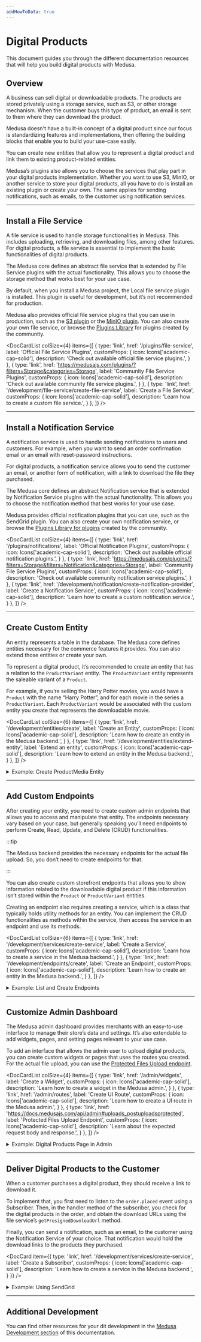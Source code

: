 ```yaml
---
addHowToData: true
---
```



# Digital Products

This document guides you through the different documentation resources that will help you build digital products with Medusa.

## Overview

A business can sell digital or downloadable products. The products are stored privately using a storage service, such as S3, or other storage mechanism. When the customer buys this type of product, an email is sent to them where they can download the product.

Medusa doesn't have a built-in concept of a digital product since our focus is standardizing features and implementations, then offering the building blocks that enable you to build your use-case easily.

You can create new entities that allow you to represent a digital product and link them to existing product-related entities.

Medusa’s plugins also allows you to choose the services that play part in your digital products implementation. Whether you want to use S3, MinIO, or another service to store your digital products, all you have to do is install an existing plugin or create your own. The same applies for sending notifications, such as emails, to the customer using notification services.

---

## Install a File Service

A file service is used to handle storage functionalities in Medusa. This includes uploading, retrieving, and downloading files, among other features. For digital products, a file service is essential to implement the basic functionalities of digital products.

The Medusa core defines an abstract file service that is extended by File Service plugins with the actual functionality. This allows you to choose the storage method that works best for your use case.

By default, when you install a Medusa project, the Local file service plugin is installed. This plugin is useful for development, but it’s not recommended for production.

Medusa also provides official file service plugins that you can use in production, such as the [S3 plugin](../plugins/file-service/s3.mdx) or the [MinIO plugin](../plugins/file-service/minio.md). You can also create your own file service, or browse the [Plugins Library](https://medusajs.com/plugins/?filters=Storage&categories=Storage) for plugins created by the community.

<DocCardList colSize={4} items={[
  {
    type: 'link',
    href: '/plugins/file-service',
    label: 'Official File Service Plugins',
    customProps: {
      icon: Icons['academic-cap-solid'],
      description: 'Check out available official file service plugins.',
    }
  },
  {
    type: 'link',
    href: 'https://medusajs.com/plugins/?filters=Storage&categories=Storage',
    label: 'Community File Service Plugins',
    customProps: {
      icon: Icons['academic-cap-solid'],
      description: 'Check out available community file service plugins.',
    }
  },
  {
    type: 'link',
    href: '/development/file-service/create-file-service',
    label: 'Create a File Service',
    customProps: {
      icon: Icons['academic-cap-solid'],
      description: 'Learn how to create a custom file service.',
    }
  },
]} />

---

## Install a Notification Service

A notification service is used to handle sending notifications to users and customers. For example, when you want to send an order confirmation email or an email with reset-password instructions.

For digital products, a notification service allows you to send the customer an email, or another form of notification, with a link to download the file they purchased.

The Medusa core defines an abstract Notification service that is extended by Notification Service plugins with the actual functionality. This allows you to choose the notification method that best works for your use case.

Medusa provides official notification plugins that you can use, such as the SendGrid plugin. You can also create your own notification service, or browse the [Plugins Library for plugins](https://medusajs.com/plugins/?filters=Storage&filters=Notification&categories=Storage&categories=Notification) created by the community.

<DocCardList colSize={4} items={[
  {
    type: 'link',
    href: '/plugins/notifications',
    label: 'Official Notification Plugins',
    customProps: {
      icon: Icons['academic-cap-solid'],
      description: 'Check out available official notification plugins.',
    }
  },
  {
    type: 'link',
    href: 'https://medusajs.com/plugins/?filters=Storage&filters=Notification&categories=Storage',
    label: 'Community File Service Plugins',
    customProps: {
      icon: Icons['academic-cap-solid'],
      description: 'Check out available community notification service plugins.',
    }
  },
  {
    type: 'link',
    href: '/development/notification/create-notification-provider',
    label: 'Create a Notification Service',
    customProps: {
      icon: Icons['academic-cap-solid'],
      description: 'Learn how to create a custom notification service.',
    }
  },
]} />

---

## Create Custom Entity

An entity represents a table in the database. The Medusa core defines entities necessary for the commerce features it provides. You can also extend those entities or create your own.

To represent a digital product, it’s recommended to create an entity that has a relation to the `ProductVariant` entity. The `ProductVariant` entity represents the saleable variant of a `Product`.

For example, if you’re selling the Harry Potter movies, you would have a `Product` with the name “Harry Potter”, and for each movie in the series a `ProductVariant`. Each `ProductVariant` would be associated with the custom entity you create that represents the downloadable movie.

<DocCardList colSize={6} items={[
  {
    type: 'link',
    href: '/development/entities/create',
    label: 'Create an Entity',
    customProps: {
      icon: Icons['academic-cap-solid'],
      description: 'Learn how to create an entity in the Medusa backend.',
    }
  },
  {
    type: 'link',
    href: '/development/entities/extend-entity',
    label: 'Extend an entity',
    customProps: {
      icon: Icons['academic-cap-solid'],
      description: 'Learn how to extend an entity in the Medusa backend.',
    }
  },
]} />

<details>
<summary>
Example: Create ProductMedia Entity
</summary>

In this example, you’ll create a `ProductMedia` entity that is associated with the `ProductVariant` entity in a one-to-many relation.

To do that, create the file `src/models/product-media.ts` with the following content:

```ts title=src/models/product-media.ts
import { 
  BeforeInsert, 
  Column, 
  Entity,
  JoinColumn,
  ManyToOne,
} from "typeorm"
import { BaseEntity, ProductVariant } from "@medusajs/medusa"
import { generateEntityId } from "@medusajs/medusa/dist/utils"

export enum MediaType {
  MAIN = "main",
  PREVIEW = "preview"
}

@Entity()
export class ProductMedia extends BaseEntity {
  @Column({ type: "varchar" })
  name: string

  @Column ({ type: "enum", enum: MediaType, default: "main" })
  type: MediaType

  @Column({ type: "varchar" })
  file_key: string

  @Column({ type: "varchar" })
  variant_id: string

  @BeforeInsert()
  private beforeInsert(): void {
    this.id = generateEntityId(this.id, "post")
  }
}
```

The entity has the following attributes:

- `name`: a string indicating the file name or a name entered by the merchant.
- `type`: an enum value indicating the type of file. If the file’s type is `main`, it means that this is the file that customers download when they purchase the product. If its type is `preview`, it means that the file is only used to preview the product variant to the customer.
- `file_key`: a string that indicates the downloadable file’s key. The key is retrieved by the installed file service, which is covered in the next step, and it’s used later if you want to get a downloadable link or delete the file.
- `variant_id`: a string indicating the ID of the product variant this file is associated with.

Next, you need to create a migration script that reflects the changes on the database schema.

To do that, run the following command to create a migration file:

```bash
npx typeorm migration:create src/migrations/ProductMediaCreate
```

This will create a file in the `src/migrations` directory. The file’s name will be of the format `<TIMESTAMP>-ProductMediaCreate.ts`, where `<TIMESTAMP>` is the time this migration was created.

In the class defined in the file, change the `up` and `down` method to the following:

<!-- eslint-disable max-len -->

```ts
export class ProductMediaCreate1693901604934 implements MigrationInterface {
  public async up(queryRunner: QueryRunner): Promise<void> {
      await queryRunner.query(`CREATE TYPE "public"."product_media_type_enum" AS ENUM('main', 'preview')`)
      await queryRunner.query(`CREATE TABLE "product_media" ("id" character varying NOT NULL, "created_at" TIMESTAMP WITH TIME ZONE NOT NULL DEFAULT now(), "updated_at" TIMESTAMP WITH TIME ZONE NOT NULL DEFAULT now(), "name" character varying NOT NULL, "type" "public"."product_media_type_enum" NOT NULL DEFAULT 'main', "file_key" character varying NOT NULL, "variant_id" character varying NOT NULL, CONSTRAINT "PK_09d4639de8082a32aa27f3ac9a6" PRIMARY KEY ("id"))`)
  }

  public async down(queryRunner: QueryRunner): Promise<void> {
      await queryRunner.query(`DROP TABLE "product_media"`)
      await queryRunner.query(`DROP TYPE "public"."product_media_type_enum"`)
  }
}
```

To apply the migrations on your database and create the `product_media` table, run the following commands in the root directory of your Medusa backend:

```bash npm2yarn
npm run build
npx medusa migrations run
```

</details>
    

---

## Add Custom Endpoints

After creating your entity, you need to create custom admin endpoints that allows you to access and manipulate that entity. The endpoints necessary vary based on your case, but generally speaking you’ll need endpoints to perform Create, Read, Update, and Delete (CRUD) functionalities.

:::tip

The Medusa backend provides the necessary endpoints for the actual file upload. So, you don’t need to create endpoints for that.

:::

You can also create custom storefront endpoints that allows you to show information related to the downloadable digital product if this information isn’t stored within the `Product` or `ProductVariant` entities.

Creating an endpoint also requires creating a service, which is a class that typically holds utility methods for an entity. You can implement the CRUD functionalities as methods within the service, then access the service in an endpoint and use its methods.

<DocCardList colSize={6} items={[
  {
    type: 'link',
    href: '/development/services/create-service',
    label: 'Create a Service',
    customProps: {
      icon: Icons['academic-cap-solid'],
      description: 'Learn how to create a service in the Medusa backend.',
    }
  },
  {
    type: 'link',
    href: '/development/endpoints/create',
    label: 'Create an Endpoint',
    customProps: {
      icon: Icons['academic-cap-solid'],
      description: 'Learn how to create an entity in the Medusa backend.',
    }
  },
]} />

<details>
<summary>
Example: List and Create Endpoints
</summary>

This example showcases how you can create the list and create endpoints for digital products. These endpoints are chosen in particular as they’re used in later parts of this recipe. You may follow the same instructions to create other necessary endpoints.

Before creating the endpoints, you’ll create the `ProductMediaService`. Create the file `src/services/product-media.ts` with the following content:

```ts title=src/services/product-media.ts
import { 
  FindConfig,
  Selector,
  TransactionBaseService,
  buildQuery,
} from "@medusajs/medusa"
import { ProductMedia } from "../models/product-media"
import { MedusaError } from "@medusajs/utils"

class ProductMediaService extends TransactionBaseService {

  constructor(container) {
    super(container)
  }

  async listAndCount(
    selector?: Selector<ProductMedia>,
    config: FindConfig<ProductMedia> = {
      skip: 0,
      take: 20,
      relations: [],
  }): Promise<[ProductMedia[], number]> {
    const productMediaRepo = this.activeManager_.getRepository(
      ProductMedia
    )

    const query = buildQuery(selector, config)

    return productMediaRepo.findAndCount(query)
  }
  
  async list(
    selector?: Selector<ProductMedia>,
    config: FindConfig<ProductMedia> = {
      skip: 0,
      take: 20,
      relations: [],
  }): Promise<ProductMedia[]> {
    const [productMedias] = await this.listAndCount(
      selector,
      config
    )

    return productMedias
  }

  async retrieve(
    id: string,
    config?: FindConfig<ProductMedia>
  ): Promise<ProductMedia> {
    const productMediaRepo = this.activeManager_.getRepository(
      ProductMedia
    )

    const query = buildQuery({
      id,
    }, config)

    const productMedia = await productMediaRepo.findOne(query)

    if (!productMedia) {
      throw new MedusaError(
        MedusaError.Types.NOT_FOUND,
        "ProductMedia was not found"
      )
    }

    return productMedia
  }

  async create(
    data: Pick<
      ProductMedia, 
      "name" | "file_key" | "variant_id" | "type"
    >
  ): Promise<ProductMedia> {
    return this.atomicPhase_(async (manager) => {
      const productMediaRepo = manager.getRepository(
        ProductMedia
      )
      const productMedia = productMediaRepo.create(data)
      const result = await productMediaRepo.save(productMedia)

      return result
    })
  }

  async update(
    id: string,
    data: Omit<Partial<ProductMedia>, "id">
  ): Promise<ProductMedia> {
    return await this.atomicPhase_(async (manager) => {
      const productMediaRepo = manager.getRepository(
        ProductMedia
      )
      const productMedia = await this.retrieve(id)

      Object.assign(productMedia, data)

      return await productMediaRepo.save(productMedia)
    })
  }

  async delete(id: string): Promise<void> {
    return await this.atomicPhase_(async (manager) => {
      const productMediaRepo = manager.getRepository(
        ProductMedia
      )
      const productMedia = await this.retrieve(id)
      
      await productMediaRepo.remove([productMedia])
    })
  }
}

export default ProductMediaService
```

This service implements the necessary methods to perform the basic CRUD operations. You can add any other method if necessary.

You can now create the endpoints. To create the “create product media” endpoint, create the file `src/api/routes/admin/product-media/create.ts` with the following content:

```ts title=src/api/routes/admin/product-media/create.ts
import { Request, Response } from "express"
import ProductMediaService 
  from "../../../../services/product-media"

// create a product media for a variant
export default async (req: Request, res: Response) => {
  // validation omitted for simplicity
  const {
    variant_id,
    file_key,
    type = "main",
    name,
  } = req.body

  const productMediaService = req.scope.resolve<
    ProductMediaService
  >("productMediaService")
  const productMedia = await productMediaService.create({
    variant_id,
    file_key,
    type,
    name,
  })

  res.json({
    product_media: productMedia,
  })
}
```

This creates an endpoint the accepts the necessary data to create a product media, then returns the created product media.

Next, create the “list product media” endpoint by creating the file `src/api/routes/admin/product-media/list.ts` with the following content:

```ts title=src/api/routes/admin/product-media/list.ts
import { Request, Response } from "express"
import ProductMediaService 
  from "../../../../services/product-media"
import { MediaType } from "../../../../models/product-media"

// retrieve a list of product medias
export default async (req: Request, res: Response) => {
  const productMediaService = req.scope.resolve<
    ProductMediaService
  >("productMediaService")
  // omitting pagination for simplicity
  const [productMedias, count] = await productMediaService
    .listAndCount({
      type: MediaType.MAIN,
    }, {
      relations: ["variant", "variant.product"],
    }
  )

  res.json({
    product_medias: productMedias,
    count,
  })
}
```

This retrieves a list of product media records that have the type `main`. It also retrieves the relations `variant` and `variant.product` to access the product media’s variant and main product.

To use these endpoints, you need to export them in a router that’s returned by `src/api/index.ts`. First, create the file `src/api/routes/admin/product-media/index.ts` that registers the product media endpoints you created:

```ts title=src/api/routes/admin/product-media/index.ts
import { wrapHandler } from "@medusajs/utils"
import { Router } from "express"
import create from "./create"
import list from "./list"

const router = Router()

export default (adminRouter: Router) => {
  adminRouter.use("/product-media", router)

  router.get("/", wrapHandler(list))
  router.post("/", wrapHandler(create))
}
```

Then, create the file `src/api/routes/admin/index.ts` if it doesn’t already exist and add the following in it:

```ts title=src/api/routes/admin/index.ts
import { Router } from "express"
import productMediaRoutes from "./product-media"

// Initialize a custom router
const router = Router()

export function attachAdminRoutes(adminRouter: Router) {
  productMediaRoutes(adminRouter)
  
  // ... exisiting endpoints
}
```

In this file you import the function in `src/api/routes/admin/product-media/index.ts` that registers the necessary routes and pass it the admin router, which this file’s function accepts as a parameter.

If the file `src/api/routes/admin/index.ts` wasn’t already created, make sure to import it in `src/api/index.ts` and use it to register the product media endpoints:

```ts title=src/api/routes/admin/index.ts
import { Router } from "express"
import cors from "cors"
import bodyParser from "body-parser"
import { ConfigModule } from "@medusajs/medusa"
import { getConfigFile } from "medusa-core-utils"
import { attachStoreRoutes } from "./routes/store"
import { attachAdminRoutes } from "./routes/admin"

export default (rootDirectory: string): Router | Router[] => {
  // Read currently-loaded medusa config
  const { configModule } = getConfigFile<ConfigModule>(
    rootDirectory,
    "medusa-config"
  )
  const { projectConfig } = configModule

  // Set up our CORS options objects, based on config
  const storeCorsOptions = {
    origin: projectConfig.store_cors.split(","),
    credentials: true,
  }

  const adminCorsOptions = {
    origin: projectConfig.admin_cors.split(","),
    credentials: true,
  }

  // Set up express router
  const router = Router()

  // Set up root routes for store and admin endpoints, 
  // with appropriate CORS settings
  router.use(
    "/store", 
    cors(storeCorsOptions), 
    bodyParser.json()
  )
  router.use(
    "/admin", 
    cors(adminCorsOptions), 
    bodyParser.json()
  )

  // Set up routers for store and admin endpoints
  const storeRouter = Router()
  const adminRouter = Router()

  // Attach these routers to the root routes
  router.use("/store", storeRouter)
  router.use("/admin", adminRouter)

  // Attach custom routes to these routers
  attachStoreRoutes(storeRouter)
  attachAdminRoutes(adminRouter)

  return router
}
```

</details>
    

---

## Customize Admin Dashboard

The Medusa admin dashboard provides merchants with an easy-to-use interface to manage their store’s data and settings. It’s also extendable to add widgets, pages, and setting pages relevant to your use case.

To add an interface that allows the admin user to upload digital products, you can create custom widgets or pages that uses the routes you created. For the actual file upload, you can use the [Protected Files Upload endpoint](https://docs.medusajs.com/api/admin#uploads_postuploadsprotected).

<DocCardList colSize={4} items={[
  {
    type: 'link',
    href: '/admin/widgets',
    label: 'Create a Widget',
    customProps: {
      icon: Icons['academic-cap-solid'],
      description: 'Learn how to create a widget in the Medusa admin.',
    }
  },
  {
    type: 'link',
    href: '/admin/routes',
    label: 'Create UI Route',
    customProps: {
      icon: Icons['academic-cap-solid'],
      description: 'Learn how to create a UI route in the Medusa admin.',
    }
  },
  {
    type: 'link',
    href: 'https://docs.medusajs.com/api/admin#uploads_postuploadsprotected',
    label: 'Protected Files Upload Endpoint',
    customProps: {
      icon: Icons['academic-cap-solid'],
      description: 'Learn about the expected request body and response.',
    }
  },
]} />

<details>
<summary>
Example: Digital Products Page in Admin
</summary>

In this example, you’ll add a single page that lists the digital products and allows you to create a new one. The implementation will be minimal for the purpose of simplicity, so you can elaborate on it based on your use case.
    
Before starting off, make sure to install the necessary dependencies in your Medusa backend project:

```bash npm2yarn
npm install medusa-react @tanstack/react-query @medusajs/ui
```

This installs the necessary packages to use the Medusa React client and the [Medusa UI package](https://docs.medusajs.com/ui).

You also need to create types for the expected requests and responses of the endpoints you created. This is helpful when using Medusa React’s custom hooks. To do that, create the file `src/types/product-media.ts` with the following content:

```ts title=src/types/product-media.ts
import { 
  MediaType, 
  ProductMedia, 
} from "../models/product-media"

export type ListProductMediasRequest = {
  // no expected parameters
};

export type ListProductMediasResponse = {
  product_medias: ProductMedia[]
  count: number
};

export type CreateProductMediaRequest = {
  variant_id: string
  name: string
  file_key: string
  type?: MediaType
};

export type CreateProductMediaResponse = {
  product_media: ProductMedia
};
```

You can now create your admin UI route. To do that, create the file `src/admin/routes/product-media/page.tsx` with the following content:

```tsx title=src/admin/routes/product-media/page.tsx
import { RouteConfig } from "@medusajs/admin"
import { DocumentText } from "@medusajs/icons"
import { useAdminCustomQuery } from "medusa-react"
import { 
  ListProductMediasRequest, 
  ListProductMediasResponse,
} from "../../../types/product-media"
import { 
  Button, 
  Container, 
  Drawer, 
  Heading, 
  Table,
} from "@medusajs/ui"
import { Link } from "react-router-dom"
import { RouteProps } from "@medusajs/admin-ui"
import ProductMediaCreateForm 
  from "../../components/product-media/CreateForm"

const ProductMediaListPage = (props: RouteProps) => {
  const { data, isLoading } = useAdminCustomQuery<
    ListProductMediasRequest, 
    ListProductMediasResponse
  >(
    "/product-media",
    ["product-media"]
  )

  return (
    <Container>
      <div className="flex justify-between mb-4">
        <Heading level="h1">Digital Products</Heading>
        <Drawer>
          <Drawer.Trigger>
            <Button>Create</Button>
          </Drawer.Trigger>
          <Drawer.Content>
            <Drawer.Header>
              <Drawer.Title>
                Create Digital Product
              </Drawer.Title>
            </Drawer.Header>
            <Drawer.Body>
              <ProductMediaCreateForm {...props} />
            </Drawer.Body>
          </Drawer.Content>
        </Drawer>
      </div>
      {isLoading && <div>Loading...</div>}
      {data && !data.product_medias.length && (
        <div>No Digital Products</div>
      )}
      {data && data.product_medias.length > 0 && (
        <Table>
          <Table.Header>
            <Table.Row>
              <Table.HeaderCell>Product</Table.HeaderCell>
              <Table.HeaderCell>
                Product Variant
              </Table.HeaderCell>
              <Table.HeaderCell>File Key</Table.HeaderCell>
              <Table.HeaderCell>Action</Table.HeaderCell>
            </Table.Row>
          </Table.Header>
          <Table.Body>
            {data.product_medias.map((product_media) => (
              <Table.Row key={product_media.id}>
                <Table.Cell>
                  {product_media.variant.product.title}
                </Table.Cell>
                <Table.Cell>
                  {product_media.variant.title}
                </Table.Cell>
                <Table.Cell>
                  {product_media.file_key}
                </Table.Cell>
                <Table.Cell>
                  <Link to={`/a/products/${
                    product_media.variant.product_id
                  }`}>
                    View Product
                  </Link>
                </Table.Cell>
              </Table.Row>
            ))}
          </Table.Body>
        </Table>
      )}
    </Container>
  )
}

export const config: RouteConfig = {
  link: {
    label: "Digital Products",
    icon: DocumentText,
  },
}

export default ProductMediaListPage
```

This UI route will show under the sidebar with the label “Digital Products”. In the page, you use the `useAdminCustomQuery` hook imported from `medusa-react` to send a request to your custom “list digital products” endpoint.

In the page, you’ll show the list of digital products in a table, if there are any. You’ll also show a button that opens a drawer to the side of the page.

In the drawer, you show the Create Digital Product form. To create this form, create the file `src/admin/components/product-media/CreateForm/index.tsx` with the following content:

```tsx title=src/admin/components/product-media/CreateForm/index.tsx
import { useState } from "react"
import { MediaType } from "../../../../models/product-media"
import { 
  useAdminCreateProduct, 
  useAdminCustomPost, 
  useAdminUploadProtectedFile,
} from "medusa-react"
import { 
  CreateProductMediaRequest, 
  CreateProductMediaResponse, 
} from "../../../../types/product-media"
import { 
  Button, 
  Container, 
  Input, 
  Label, 
  Select,
} from "@medusajs/ui"
import { RouteProps } from "@medusajs/admin-ui"
import { useNavigate } from "react-router-dom"

const ProductMediaCreateForm = ({
  notify,
}: RouteProps) => {
  const [productName, setProductName] = useState("")
  const [
    productVariantName, 
    setProductVariantName,
  ] = useState("")
  const [name, setName] = useState("")
  const [type, setType] = useState("main")
  const [file, setFile] = useState<File>()

  const createProduct = useAdminCreateProduct()
  const uploadFile = useAdminUploadProtectedFile()
  const { 
    mutate: createDigitalProduct,
    isLoading,
  } = useAdminCustomPost<
    CreateProductMediaRequest,
    CreateProductMediaResponse
  >(
    "/product-media",
    ["product-media"]
  )

  const navigate = useNavigate()

  const handleSubmit = (
    e: React.FormEvent<HTMLFormElement>
  ) => {
    e.preventDefault()
    
    createProduct.mutate({
      title: productName,
      is_giftcard: false,
      discountable: false,
      options: [
        {
          title: "Digital Product",
        },
      ],
      variants: [
        {
          title: productVariantName,
          options: [
            {
              value: name, // can also be the file name
            },
          ],
          // for simplicity, prices are omitted from form.
          // Those can be edited from the product's page.
          prices: [],
        },
      ],
    }, {
      onSuccess: ({ product }) => {
        // upload file
        uploadFile.mutate(file, {
          onSuccess: ({ uploads }) => {
            if (!("key" in uploads[0])) {
              return
            }
            // create the digital product
            createDigitalProduct({
              variant_id: product.variants[0].id,
              name,
              file_key: uploads[0].key as string,
              type: type as MediaType,
            }, {
              onSuccess: () => {
                notify.success(
                  "Success", 
                  "Digital Product Created Successfully"
                )
                navigate("/a/product-media")
              },
            })
          },
        })
      },
    })
  }

  return (
    <Container>
      <form 
        onSubmit={handleSubmit} 
        className="flex flex-col gap-4"
      >
        <div className="flex gap-4 items-center">
          <Label>Product Name</Label>
          <Input 
            type="text" 
            placeholder="Product Name" 
            value={productName} 
            onChange={(e) => setProductName(e.target.value)}
          />
        </div>
        <div className="flex gap-4 items-center">
          <Label>Product Variant Name</Label>
          <Input 
            type="text" 
            placeholder="Product Variant" 
            value={productVariantName} 
            onChange={(e) => 
              setProductVariantName(e.target.value)
            }
          />
        </div>
        <div className="flex gap-4 items-center">
          <Label>Media Name</Label>
          <Input 
            type="text" 
            placeholder="Media Name" 
            value={name} 
            onChange={(e) => setName(e.target.value)}
          />
        </div>
        <div className="flex gap-4 items-center">
          <Label>Type</Label>
          <Select onValueChange={setType} value={type}>
            <Select.Trigger>
              <Select.Value placeholder="Type" />
            </Select.Trigger>
            <Select.Content className="z-50">
              <Select.Item value={"main"}>
                Main
              </Select.Item>
              <Select.Item value={"preview"}>
                Preview
              </Select.Item>
            </Select.Content>
          </Select>
        </div>
        <div className="flex gap-4 items-center">
          <Label>File</Label>
          <Input 
            type="file" 
            onChange={(e) => setFile(e.target.files[0])}
          />
        </div>
        <Button 
          variant="primary" 
          type="submit" 
          isLoading={
            createProduct.isLoading || 
            uploadFile.isLoading || 
            isLoading
          }>
          Create
        </Button>
      </form>
    </Container>
  )
}

export default ProductMediaCreateForm
```

In this component, you create a form that accepts basic information needed to create the digital product. This form only accepts one file for one variant for simplicity purposes. You can expand on this based on your use case.

Notice that an alternative approach would be to inject a widget to the Product Details page and allow users to upload the files from there. It depends on whether you’re only supporting Digital Products or you want the distinction between them, as done here.

When the user submits the form, you first create a product with a variant. Then, you upload the file using the [Upload Protected File endpoint](https://docs.medusajs.com/api/admin#uploads_postuploadsprotected). Finally, you create the digital product using the custom endpoint you created.

The product’s details can still be edited from the same Products interface, similar to regular products. You can edit its price, add more variants, and more.

To test it out, build changes and run the `develop` command:

```bash npm2yarn
npm run build
npx medusa develop
```

If you open the admin now, you’ll find a new Digital Products item in the sidebar. You can try adding Digital Products and viewing them.

</details>

---

## Deliver Digital Products to the Customer

When a customer purchases a digital product, they should receive a link to download it.

To implement that, you first need to listen to the `order.placed` event using a Subscriber. Then, in the handler method of the subscriber, you check for the digital products in the order, and obtain the download URLs using the file service’s `getPresignedDownloadUrl` method.

Finally, you can send a notification, such as an email, to the customer using the Notification Service of your choice. That notification would hold the download links to the products they purchased.

<DocCard item={{
  type: 'link',
  href: '/development/services/create-service',
  label: 'Create a Subscriber',
  customProps: {
    icon: Icons['academic-cap-solid'],
    description: 'Learn how to create a service in the Medusa backend.',
  }
}} />

<details>
<summary>
Example: Using SendGrid
</summary>

Here’s an example of a subscriber that retrieves the download links and sends them to the customer using the SendGrid plugin:
    
```ts title=src/subscribers/handle-order.ts
import { 
  AbstractFileService, 
  EventBusService, 
  OrderService,
} from "@medusajs/medusa"

type InjectedDependencies = {
  eventBusService: EventBusService
  orderService: OrderService
  sendgridService: any
  fileService: AbstractFileService
}

class HandleOrderSubscribers {
  protected readonly orderService_: OrderService
  protected readonly sendgridService_: any
  protected readonly fileService_: AbstractFileService

  constructor({ 
    eventBusService, 
    orderService, 
    sendgridService,
    fileService,
  }: InjectedDependencies) {
    this.orderService_ = orderService
    this.sendgridService_ = sendgridService
    this.fileService_ = fileService
    eventBusService.subscribe(
      "order.placed", 
      this.handleOrderPlaced
    )
  }

  handleOrderPlaced = async (
    data: Record<string, any>
  ) => {
    const order = await this.orderService_.retrieve(data.id, {
      relations: [
        "items", 
        "items.variant", 
        "items.variant.product_medias",
      ],
    })

    // find product medias in the order
    const urls = []
    for (const item of order.items) {
      if (!item.variant.product_medias.length) {
        return
      }

      await Promise.all([
        item.variant.product_medias.forEach(
          async (productMedia) => {
          // get the download URL from the file service
          const downloadUrl = await 
            this.fileService_.getPresignedDownloadUrl({
              fileKey: productMedia.file_key,
              isPrivate: true,
            })

          urls.push(downloadUrl)
        }),
      ])
    }
    
    if (!urls.length) {
      return
    }

    this.sendgridService_.sendEmail({
      templateId: "digital-download",
      from: "hello@medusajs.com",
      to: order.email,
      data: {
        // any data necessary for your template...
        digital_download_urls: urls,
      },
    })
  }
}

export default HandleOrderSubscribers
```

Notice that regardless of what file service you have installed, you can access it using dependency injection under the name `fileService`.

The `handleOrderPlaced` method retrieves the order, loops over its items to find digital products and retrieve their download links, then uses SendGrid to send the email, passing it the urls as a data payload. You can customize the sent data based on your SendGrid template and your use case.

</details>
    

---

## Additional Development

You can find other resources for your dit development in the [Medusa Development section](../development/overview.mdx) of this documentation.
